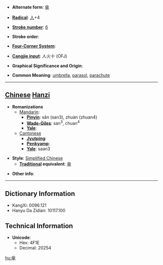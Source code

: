* '''Alternate form''': [[傘]]

* '''[[Wiktionary:Chinese radical index| Radical]]''': [[Wiktionary:Chinese radical index 人|人]]+4

* '''[[Wiktionary:Chinese total strokes index|Stroke number]]''': [[Wiktionary:Chinese total strokes index 6|6]]

* '''Stroke order''': 

* '''[[Wiktionary:Chinese four corner index|Four-Corner System]]''': 

* '''[[Wiktionary:Chinese Cangjie index|Cangjie input]]''': 人火十 (OFJ)

* '''Graphical Significance and Origin''': 

* '''Common Meaning''': [[umbrella]], [[parasol]], [[parachute]]

----

== [[Chinese]] [[Hanzi]] ==

* '''Romanizations'''
** [[Mandarin]]:
*** '''[[Pinyin]]''': sǎn (san3), zhuàn (zhuan4)
*** '''[[Wade-Giles]]''': san<sup>3</sup>, chuan<sup>4</sup>
*** '''[[Yale]]''': 
**[[Cantonese]]
***'''[[Jyutping]]''':
***'''[[Penkyamp]]''': 
***'''[[Yale]]''': saan3

* '''Style''': [[Simplified Chinese]] 
** '''[[Traditional Chinese|Traditional]] equivalent''': [[傘]]

* '''Other info''': 

----

== Dictionary Information ==

* KangXi: 0096.121
* Hanyu Da Zidian: 10117.100

== Technical Information ==

* '''Unicode''':
** Hex: 4F1E
** Decimal: 20254

[[hu:傘]]
